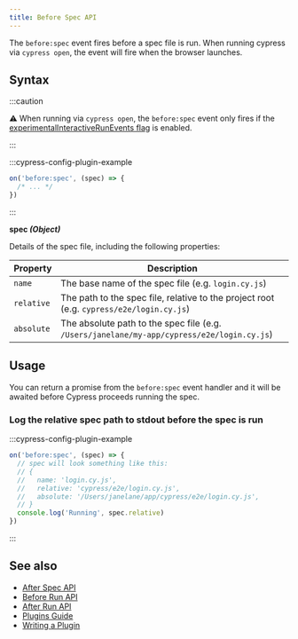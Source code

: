 ```yaml
---
title: Before Spec API
---
```


The `before:spec` event fires before a spec file is run. When running cypress
via `cypress open`, the event will fire when the browser launches.

## Syntax

<WarningSetupNodeEvents />

:::caution

⚠️ When running via `cypress open`, the `before:spec` event only fires if the
[experimentalInteractiveRunEvents flag](/app/references/configuration#Experiments)
is enabled.

:::

:::cypress-config-plugin-example

```js
on('before:spec', (spec) => {
  /* ... */
})
```

:::

<Icon name="angle-right" /> **spec _(Object)_**

Details of the spec file, including the following properties:

| Property   | Description                                                                                |
| ---------- | ------------------------------------------------------------------------------------------ |
| `name`     | The base name of the spec file (e.g. `login.cy.js`)                                        |
| `relative` | The path to the spec file, relative to the project root (e.g. `cypress/e2e/login.cy.js`)   |
| `absolute` | The absolute path to the spec file (e.g. `/Users/janelane/my-app/cypress/e2e/login.cy.js`) |

## Usage

You can return a promise from the `before:spec` event handler and it will be
awaited before Cypress proceeds running the spec.

### Log the relative spec path to stdout before the spec is run

:::cypress-config-plugin-example

```ts
on('before:spec', (spec) => {
  // spec will look something like this:
  // {
  //   name: 'login.cy.js',
  //   relative: 'cypress/e2e/login.cy.js',
  //   absolute: '/Users/janelane/app/cypress/e2e/login.cy.js',
  // }
  console.log('Running', spec.relative)
})
```

:::

## See also

- [After Spec API](/api/node-events/after-spec-api)
- [Before Run API](/api/node-events/before-run-api)
- [After Run API](/api/node-events/after-run-api)
- [Plugins Guide](/app/plugins/plugins-guide)
- [Writing a Plugin](/api/node-events/overview)

